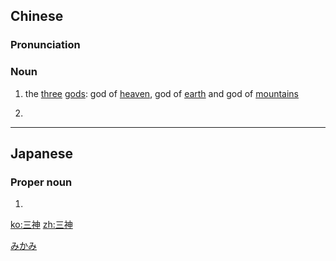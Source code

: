 ==Chinese==
{{zh-forms}}

===Pronunciation===
{{zh-pron
|m=sānshén
|c=saam1 san4
|h=pfs=sâm-sṳ̀n
|w=1se zen
|cat=n
}}

===Noun===
{{zh-noun}}

# the [[three]] [[god]]s: god of [[heaven]], god of [[earth]] and god of [[mountain]]s
# {{lb|zh|Taoism}} {{zh-alt-name|三彭}}

----

==Japanese==
{{ja-kanjitab|み|かみ|yomi=k}}

===Proper noun===
{{ja-pos|proper|みかみ}}

# {{surname|lang=ja}}

[[Category:Japanese surnames|みかみ]]

[[ko:三神]]
[[zh:三神]]